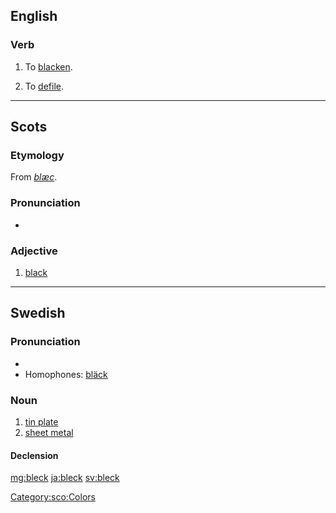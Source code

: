 ==English==

===Verb===
{{en-verb}}

# {{obsolete|dialect}} To [[blacken]].
# {{obsolete|dialect}} To [[defile]].
#: {{rfquotek|Wyclif}}

{{Webster 1913}}

----

==Scots==

===Etymology===
From {{etyl|ang|sco}} ''[[blæc]]''.

===Pronunciation===
* {{IPA|/blɛk/|lang=sco}}

===Adjective===
{{colorbox|black}} {{sco-adj|blecker|bleckest}}

# {{South Scots}} [[black]]

[[Category:sco:Colors]]


----
==Swedish==

===Pronunciation===
* {{IPA|/blɛk/|lang=sv}}
* Homophones: [[bläck]]

===Noun===
{{sv-noun|g=n}}

# [[tin plate]]
# [[sheet metal]]

====Declension====
{{sv-noun-irreg-n|2=blecket}}

[[mg:bleck]]
[[ja:bleck]]
[[sv:bleck]]